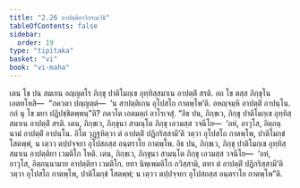 ```yaml
---
title: "2.26 อาปตฺติอาวิกรณวิธิ"
tableOfContents: false
sidebar:
  order: 19
type: "tipitaka"
basket: "vi"
book: "vi-maha"
---
```



<DynamicBreadcrumb />

<Division number="170" book="vi-maha">

<Paragraph number="714" book="vi-maha">
เตน โข ปน สมเยน อญฺญตโร ภิกฺขุ ปาติโมกฺเข อุทฺทิสฺสมาเน อาปตฺติํ สรติ. อถ โข ตสฺส ภิกฺขุโน เอตทโหสิ—  “ภควตา ปญฺญตฺตํ—  ‘น สาปตฺติเกน อุโปสโถ กาตพฺโพ’ติ. อหญฺจมฺหิ อาปตฺติํ อาปนฺโน. กถํ นุ โข มยา ปฏิปชฺชิตพฺพนฺ”ติ? ภควโต เอตมตฺถํ อาโรเจสุํ.
</Paragraph>

<Paragraph number="715" book="vi-maha">
“อิธ ปน, ภิกฺขเว, ภิกฺขุ ปาติโมกฺเข อุทฺทิสฺสมาเน อาปตฺติํ สรติ. เตน, ภิกฺขเว, ภิกฺขุนา สามนฺโต ภิกฺขุ เอวมสฺส วจนีโย—  ‘อหํ, อาวุโส, อิตฺถนฺนามํ อาปตฺติํ อาปนฺโน. อิโต วุฏฺฐหิตฺวา ตํ อาปตฺติํ ปฏิกริสฺสามี’ติ วตฺวา อุโปสโถ กาตพฺโพ, ปาติโมกฺขํ โสตพฺพํ, น เตฺวว ตปฺปจฺจยา อุโปสถสฺส อนฺตราโย กาตพฺโพ.
</Paragraph>

<Paragraph number="716" book="vi-maha">
อิธ ปน, ภิกฺขเว, ภิกฺขุ ปาติโมกฺเข อุทฺทิสฺสมาเน อาปตฺติยา เวมติโก โหติ. เตน, ภิกฺขเว, ภิกฺขุนา สามนฺโต ภิกฺขุ เอวมสฺส วจนีโย—  ‘อหํ, อาวุโส, อิตฺถนฺนามาย อาปตฺติยา เวมติโก. ยทา นิพฺเพมติโก ภวิสฺสามิ, ตทา ตํ อาปตฺติํ ปฏิกริสฺสามี’ติ วตฺวา อุโปสโถ กาตพฺโพ, ปาติโมกฺขํ โสตพฺพํ; น เตฺวว ตปฺปจฺจยา อุโปสถสฺส อนฺตราโย กาตพฺโพ”ติ.
</Paragraph>
</Division>